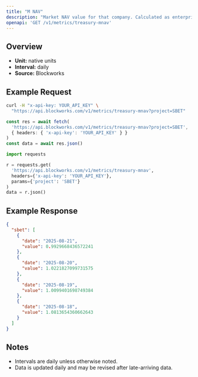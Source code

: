 ```yaml
---
title: "M NAV"
description: "Market NAV value for that company. Calculated as enterprise value / NAV"
openapi: 'GET /v1/metrics/treasury-mnav'
---
```


## Overview

- **Unit:** native units
- **Interval:** daily
- **Source:** Blockworks

## Example Request

<CodeGroup>

```bash cURL
curl -H "x-api-key: YOUR_API_KEY" \
  "https://api.blockworks.com/v1/metrics/treasury-mnav?project=SBET"
```

```typescript TypeScript
const res = await fetch(
  'https://api.blockworks.com/v1/metrics/treasury-mnav?project=SBET',
  { headers: { 'x-api-key': 'YOUR_API_KEY' } }
)
const data = await res.json()
```

```python Python
import requests

r = requests.get(
  'https://api.blockworks.com/v1/metrics/treasury-mnav',
  headers={'x-api-key': 'YOUR_API_KEY'},
  params={'project': 'SBET'}
)
data = r.json()
```

</CodeGroup>

## Example Response

```json
{
  "sbet": [
    {
      "date": "2025-08-21",
      "value": 0.9929668436572241
    },
    {
      "date": "2025-08-20",
      "value": 1.0221827099731575
    },
    {
      "date": "2025-08-19",
      "value": 1.0099401698749384
    },
    {
      "date": "2025-08-18",
      "value": 1.0813654360662643
    }
  ]
}
```

## Notes
- Intervals are daily unless otherwise noted.
- Data is updated daily and may be revised after late-arriving data.
